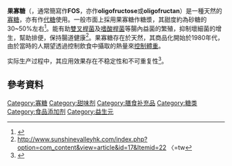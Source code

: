 '''果寡糖'''（{{lang|en|'''Fructooligosaccharides'''}}，通常簡寫作'''FOS'''，亦作'''oligofructose'''或'''oligofructan'''）是一種天然的[[寡糖|寡糖]]，亦有作[[代糖|代糖]]使用。一般市面上採用果寡糖作糖漿，其甜度約為砂糖的30~50%左右<ref>{{cite web |url=http://www.functionalingredientsmag.com/fimag/articleDisplay.asp?strArticleId=1741&strSite=FFNSite |title=存档副本 |accessdate=2011-09-21  |deadurl=yes |archiveurl=https://web.archive.org/web/20090204151857/http://www.functionalingredientsmag.com/fimag/articleDisplay.asp?strArticleId=1741&strSite=FFNSite |archivedate=2009-02-04 }}</ref>。能有助[[雙叉桿菌|雙叉桿菌]]及[[嗜酸桿菌|嗜酸桿菌]]等腸內益菌的繁殖，抑制壞細菌的增生，幫助排便，保持腸道健康<ref>http://www.sunshinevalleyhk.com/index.php?option=com_content&view=article&id=17&Itemid=22 {{Wayback|url=http://www.sunshinevalleyhk.com/index.php?option=com_content&view=article&id=17&Itemid=22 |date=20131103075233 }} 〈=tw</ref>。果寡糖存在於天然，其商品化開始於1980年代，由於當時的人期望透過控制飲食中攝取的熱量來[[控制體重|控制體重]]。

实际生产过程中，其应用效果存在不稳定性和不可重复性<ref>{{Cite book|title=家禽常用药物及其合理使用|last=胡功政主编|first=|publisher=郑州：河南科学技术出版社|year=2010.09|isbn=978-7-5349-4637-0|location=|pages=217}}</ref>。

== 參考資料 ==
{{Reflist}}

[[Category:寡糖|Category:寡糖]]
[[Category:甜味剂|Category:甜味剂]]
[[Category:膳食补充品|Category:膳食补充品]]
[[Category:糖类|Category:糖类]]
[[Category:食品添加剂|Category:食品添加剂]]
[[Category:益生元|Category:益生元]]